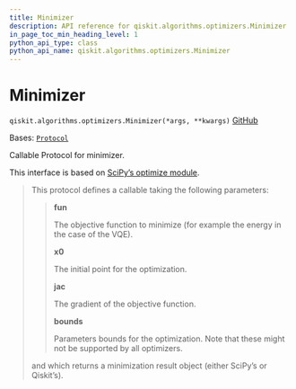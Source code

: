 ```yaml
---
title: Minimizer
description: API reference for qiskit.algorithms.optimizers.Minimizer
in_page_toc_min_heading_level: 1
python_api_type: class
python_api_name: qiskit.algorithms.optimizers.Minimizer
---
```


# Minimizer

<span id="qiskit.algorithms.optimizers.Minimizer" />

`qiskit.algorithms.optimizers.Minimizer(*args, **kwargs)` [GitHub](https://github.com/qiskit/qiskit/tree/stable/0.46/qiskit/algorithms/optimizers/optimizer.py "view source code")

Bases: [`Protocol`](https://docs.python.org/3/library/typing.html#typing.Protocol "(in Python v3.12)")

Callable Protocol for minimizer.

This interface is based on [SciPy’s optimize module](https://docs.scipy.org/doc/scipy/reference/generated/scipy.optimize.minimize.html).

> This protocol defines a callable taking the following parameters:
>
> > **fun**
> >
> > The objective function to minimize (for example the energy in the case of the VQE).
> >
> > **x0**
> >
> > The initial point for the optimization.
> >
> > **jac**
> >
> > The gradient of the objective function.
> >
> > **bounds**
> >
> > Parameters bounds for the optimization. Note that these might not be supported by all optimizers.
>
> and which returns a minimization result object (either SciPy’s or Qiskit’s).

